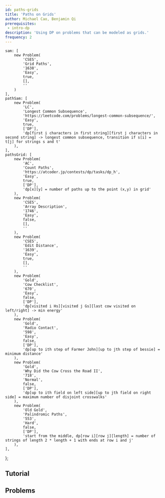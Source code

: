 ```yaml
---
id: paths-grids
title: 'Paths on Grids'
author: Michael Cao, Benjamin Qi
prerequisites:
 - intro-dp
description: 'Using DP on problems that can be modeled as grids.'
frequency: 2
---
```


	sam: [
		new Problem(
			'CSES',
			'Grid Paths',
			'1638',
			'Easy',
			true,
			[],
			''
		)
	],
	pathSam: [
		new Problem(
			'LC',
			'Longest Common Subsequence',
			'https://leetcode.com/problems/longest-common-subsequence/',
			'Easy',
			true,
			['DP'],
			'dp[first i characters in first string][first j characters in second string] -> longest common subsequence, transition if s[i] = t[j] for strings s and t'
		),
	],
	pathsGrid: [
		new Problem(
			'AC',
			'Count Paths',
			'https://atcoder.jp/contests/dp/tasks/dp_h',
			'Easy',
			true,
			['DP'],
			'dp[x][y] = number of paths up to the point (x,y) in grid'
		),
		new Problem(
			'CSES',
			'Array Description',
			'1746',
			'Easy',
			false,
			[],
			''
		),
		new Problem(
			'CSES',
			'Edit Distance',
			'1639',
			'Easy',
			true,
			[],
			''
		),
		new Problem(
			'Gold',
			'Cow Checklist',
			'670',
			'Easy',
			false,
			['DP'],
			'dp[visited i Hs][visited j Gs][last cow visited on left/right] -> min energy'
		),
		new Problem(
			'Gold',
			'Radio Contact',
			'598',
			'Easy',
			false,
			['DP'],
			'dp[up to ith step of Farmer John][up to jth step of bessie] = minimum distance'
		),
		new Problem(
			'Gold',
			'Why Did the Cow Cross the Road II',
			'718',
			'Normal',
			false,
			['DP'],
			'dp[up to ith field on left side][up to jth field on right side] = maximum number of disjoint crosswalks'
		),
		new Problem(
			'Old Gold',
			'Palindromic Paths',
			'553',
			'Hard',
			false,
			['DP'],
			'start from the middle, dp[row i][row j][length] = number of strings of length 2 * length + 1 with ends at row i and j'
		),
	],
};

<!-- 		new Problem(
			'HR',
			'Edit Distance',
			'contests/cse-830-homework-3/challenges/edit-distance',
			'Easy',
			true,
			['DP'],
			'dp[first i characters in first string][first j characters in second string] -> edit distance'
		),
 -->

<!-- ### Paths in a Grid (and related) -->

<!-- Interesting applications of "number of paths on a grid," some of which don't directly present a grid in the problem, but can be modelled as one. --> <!-- Asterisk> Such as Longest Common Subsequence. </Asterisk> -->

## Tutorial

<FocusProblem problem={problems.sam[0]} />

<FocusProblem problem={problems.pathSam[0]} />

<!-- LCS, Edit Distance?

<IncompleteSection /> -->

## Problems

<Problems problems={problems.pathsGrid} />
